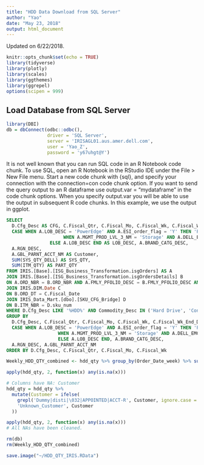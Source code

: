 ```yaml
---
title: "HDD Data Download from SQL Server"
author: "Yao"
date: "May 23, 2018"
output: html_document
---
```


Updated on 6/22/2018.

```r
knitr::opts_chunk$set(echo = TRUE)
library(tidyverse)
library(plotly)
library(scales)
library(ggthemes)
library(ggrepel)
options(scipen = 999)
```

## Load Database from SQL Server

```r
library(DBI)
db = dbConnect(odbc::odbc(),
               driver = 'SQL Server',
               server = 'IRISAGL01.aus.amer.dell.com',
               user = 'Yao_Z',
               password = 'y67uhgt@Y')
```

It is not well known that you can run SQL code in an R Notebook code chunk. To use SQL, open an R Notebook in the RStudio IDE under the File > New File menu. Start a new code chunk with {sql}, and specify your connection with the connection=con code chunk option. If you want to send the query output to an R dataframe use output.var = "mydataframe" in the code chunk options. When you specify output.var you will be able to use the output in subsequent R code chunks. In this example, we use the output in ggplot.

```sql
SELECT 
  D.Cfg_Desc AS CFG, C.Fiscal_Qtr, C.Fiscal_Mo, C.Fiscal_Wk, C.Fiscal_Wk_End_Date, C.Fiscal_Date, C.Fiscal_Yr, B.Order_Date_week, C.Fiscal_Mo_End_Date, C.Fiscal_Qtr_End_Date,
  CASE WHEN A.LOB_DESC = 'PowerEdge' AND A.ESI_order_flag = 'Y' THEN 'PowerEdge - ESI'
                     WHEN A.MGMT_PROD_LVL_3_NM = 'Storage' AND A.DELL_EMC_ORDER_FLAG = 'DELL' THEN 'Storage - DELL'
                ELSE A.LOB_DESC END AS LOB_DESC, A.BRAND_CATG_DESC, 
  A.RGN_DESC,
  A.GBL_PARNT_ACCT_NM AS Customer, 
  SUM(SYS_QTY_DELL) AS SYS_QTY,
  SUM(ITM_QTY) AS PART_QTY
FROM IRIS.[Base].[ISG_Business_Transformation.isgOrders] AS A 
JOIN IRIS.[Base].[ISG_Business_Transformation.isgOrdersDetails] B
ON A.ORD_NBR = B.ORD_NBR AND A.FMLY_PFOLIO_DESC = B.FMLY_PFOLIO_DESC AND A.SRC_BU_ID = B.SRC_BU_ID
JOIN IRIS.DIM.Date C
ON B.ORD_DT = C.Fiscal_Date
JOIN IRIS_Data_Mart.[dbo].[SKU_CFG_Bridge] D
ON B.ITM_NBR = D.sku_num
WHERE D.Cfg_Desc LIKE '%HDD%' AND Commodity_Desc IN ('Hard Drive', 'Controller Cards/HBA') AND C.Fiscal_Yr >= 'FY16' AND A.DELL_EMC_ORDER_FLAG = 'DELL' AND (A.LOB_DESC IN ('PowerEdge','Cloud Products') OR A.MGMT_PROD_LVL_3_NM = 'Storage')
GROUP BY
  D.Cfg_Desc, C.Fiscal_Qtr, C.Fiscal_Mo, C.Fiscal_Wk, C.Fiscal_Wk_End_Date, C.Fiscal_Date, C.Fiscal_Yr, B.Order_Date_week, C.Fiscal_Mo_End_Date, C.Fiscal_Qtr_End_Date,
  CASE WHEN A.LOB_DESC = 'PowerEdge' AND A.ESI_order_flag = 'Y' THEN 'PowerEdge - ESI'
                   WHEN A.MGMT_PROD_LVL_3_NM = 'Storage' AND A.DELL_EMC_ORDER_FLAG = 'DELL' THEN 'Storage - DELL'
                   ELSE A.LOB_DESC END, A.BRAND_CATG_DESC, 
  A.RGN_DESC, A.GBL_PARNT_ACCT_NM
ORDER BY D.Cfg_Desc, C.Fiscal_Qtr, C.Fiscal_Mo, C.Fiscal_Wk
```



```r
Weekly_HDD_QTY_combined <- hdd_qty %>% group_by(Order_Date_week) %>% summarise(Fiscal_Wk_QTY=sum(PART_QTY))

apply(hdd_qty, 2, function(x) any(is.na(x)))

# Columns have NA: Customer
hdd_qty = hdd_qty %>% 
  mutate(Customer = ifelse(
    grepl('Dummy|disti|\032|APPOINTED|ACCT-R', Customer, ignore.case = T) | Customer == '' | is.na(Customer),
    'Unknown_Customer', Customer
  ))

apply(hdd_qty, 2, function(x) any(is.na(x)))
# All NAs have been cleaned.

rm(db)
rm(Weekly_HDD_QTY_combined)

save.image("~/HDD_QTY_IRIS.RData")
```


